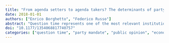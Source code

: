 ```yaml
---
title: "From agenda setters to agenda takers? The determinants of party issue attention in times of crisis"
date: 2018-01-01
authors: ["Enrico Borghetto", "Federico Russo"]
abstract: "Question time represents one of the most relevant institutional arenas where parties compete to get their favourite issues on the parliamentary agenda. Parties select which issue to address by weighing up two commitments simultaneously: fulfilling the party mandate received by their voters at election time and responding to the current priorities of voters. This article assesses the extent to which the recent sovereign debt crisis impacted the way parties balance these two imperatives of democratic representation. Through the issue coding of around 10,000 parliamentary oral questions tabled in Italy, Portugal and Spain between 2003 and 2014, the analysis shows that the worsening of economic conditions intensified the impact of citizens’ priorities. However, there is no clear evidence of a decline in the importance of the party mandate for either the majority or opposition parties. These findings offer insights on the topic of party political representation in Southern Europe and whether it was affected by the Eurozone crisis."
doi: "10.1177/1354068817740757"
categories: ["question time", "party mandate", "public opinion", "economic crisis", "Southern Europe"]
---
```


